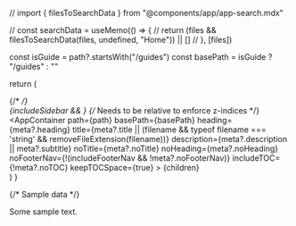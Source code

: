 // import { filesToSearchData } from "@components/app/app-search.mdx"

  // const searchData = useMemo(() => {
  //   return (files && filesToSearchData(files, undefined, "Home")) || []
  // }, [files])

  const isGuide = path?.startsWith("/guides")
  const basePath = isGuide ? "/guides" : ""

  return (
    <ThemeProvider attribute="class">
      <div className="fixed top-0 left-0 w-full z-50">
        {/* <AppNavbar activeSlug={path} searchData={searchData} /> */}
        <AppNavbar activeSlug={path} />
      </div>
      <div className="relative min-h-screen pt-24">
        {includeSidebar &&
          <AppSidebar activeSlug={path} />
        }
        {/* Needs to be relative to enforce z-indices */}
        <div className="relative">
          <AppContainer
            path={path}
            basePath={basePath}
            heading={meta?.heading}
            title={meta?.title || (filename && typeof filename === 'string' && removeFileExtension(filename))}
            description={meta?.description || meta?.subtitle}
            noTitle={meta?.noTitle}
            noHeading={meta?.noHeading}
            noFooterNav={!(includeFooterNav && !meta?.noFooterNav)}
            includeTOC={!meta?.noTOC}
            keepTOCSpace={true}
          >
            {children}
          </AppContainer>
        </div>
    </div>
  </ThemeProvider>)
}


{/* Sample data */}

Some sample text.
